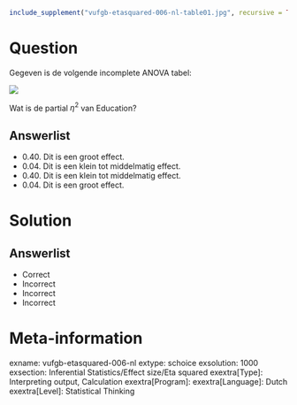 ```{r, echo = FALSE, results = "hide"}
include_supplement("vufgb-etasquared-006-nl-table01.jpg", recursive = TRUE)
```

Question
========

Gegeven is de volgende incomplete ANOVA tabel:

![](vufgb-etasquared-006-nl-table01.jpg)
  
Wat is de partial $\eta^{2}$ van Education?  
  
Answerlist
----------
* 0.40. Dit is een groot effect. 
* 0.04. Dit is een klein tot middelmatig effect.
* 0.40. Dit is een klein tot middelmatig effect.
* 0.04. Dit is een groot effect.

Solution
========

Answerlist
----------
* Correct
* Incorrect
* Incorrect
* Incorrect

Meta-information
================
exname: vufgb-etasquared-006-nl
extype: schoice
exsolution: 1000
exsection: Inferential Statistics/Effect size/Eta squared
exextra[Type]: Interpreting output, Calculation
exextra[Program]: 
exextra[Language]: Dutch
exextra[Level]: Statistical Thinking